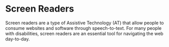 # Screen Readers

Screen readers are a type of Assistive Technology (AT) that allow people to consume websites and software through speech-to-text. For many people with disabilities, screen readers are an essential tool for navigating the web day-to-day.

